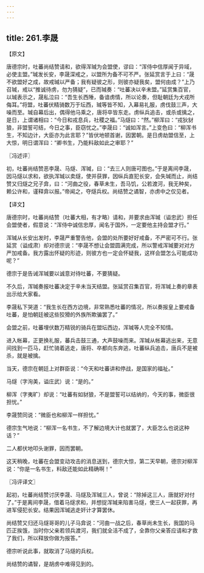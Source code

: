 ```yaml
---
---
---
```

title: 261.李晟
---



【原文】

唐德宗时，吐蕃尚结赞请和，欲得浑瑊为会盟使，谬曰：“浑侍中信厚闻于异域，必使主盟。”瑊发长安，李晟深戒之，以盟所为备不可不严。张延赏言于上曰：“晟不欲盟好之成，故戒瑊以严备；我有疑彼之形，则彼亦疑我矣，盟何由成？”上乃召瑊，戒以“推诚待虏，勿为猜疑”，已而瑊奏：“吐蕃决以辛未盟。”延赏集百官，以瑊表示之，晟私泣曰：“吾生长西陲，备谙虏情，所以论奏，但耻朝廷为犬戎所侮耳。”将盟，吐蕃伏精骑数万于坛西，瑊等皆不知，入幕易礼服，虏伐鼓三声，大噪而至。瑊自幕后出，偶得他马乘之，唐将卒皆东走。虏纵兵追击，或杀或擒之，是日，上谓诸相曰：“今日和戎息兵，社稷之福。”马燧曰：“然。”柳浑曰：“戎狄豺狼，非盟誓可结，今日之事，臣窃忧之。”李晟曰：“诚如浑言。”上变色曰：“柳浑书生，不知边计，大臣亦为此言耶？”皆伏地顿首谢，因罢朝。是日虏劫盟信至，上大惊，明日谓浑曰：“卿书生，乃能料敌如此之审耶？”

〖冯述评〗

初，吐蕃尚结赞恶李晟、马燧、浑瑊，曰：“去三人则唐可图也。”于是离间李晟，因马燧以求和，欲执浑瑊以卖燧，使并获罪，因纵兵直犯长安，会失瑊而止，尚结赞又归燧之兄子弇，曰：“河曲之役，春草未生，吾马饥，公若渡河，我无种矣，赖公许和，谨释弇以报。”帝闻之，夺燧兵权。尚结赞之谲智，亦虏中之仅见者。

【译文】

唐德宗时，吐蕃尚结赞（吐蕃大相，有才略）请和，并要求由浑瑊（谥忠武）担任会盟使者，假意说：“浑侍中诚信忠厚，闻名于国外，一定要他主持会盟才行。”

浑瑊从长安出发时，李晟严重警告他，会盟的处所要好好戒备，不严密可不行。张延赏（谥成肃）却对德宗说：“李晟不想让会盟圆满完成，所以警戒浑瑊要对对方严加戒备。我方露出怀疑的形迹，则彼方也一定会怀疑我，这样会盟怎么可能成功呢？”

德宗于是告诫浑瑊要以诚意对待吐蕃，不要猜疑。

不久后，浑瑊奏报吐蕃决定于辛未当天结盟。张延赏召集百官，将浑瑊上奏的章表出示给大家看。

李晟私下哭道：“我生长在西方边境，非常熟悉吐蕃的情况，所以奏报皇上要戒备吐蕃，是怕朝廷被这些狡猾的外族所欺骗罢了。”

会盟之前，吐蕃埋伏数万精锐的骑兵在盟坛西边，浑瑊等人完全不知情。

进入帐幕，正更换礼服，蕃兵击鼓三通，大声鼓噪而来。浑瑊从帐幕逃出来，无意间找到一匹马，赶忙骑着逃走，唐将、卒都向东奔逃，吐蕃纵兵追击，唐兵不是被杀，就是被擒。

当天，德宗在朝廷上对群臣说：“今天和吐蕃讲和停战，是国家的福祉。”

马燧（字洵美，谥庄武）说：“是的。”

柳浑（字夷旷）却说：“吐蕃有如豺狼，不是盟誓可以结纳的，今天的事，微臣很担忧。”

李晟赞同说：“微臣也和柳浑一样担忧。”

德宗生气地说：“柳浑一名书生，不了解边境大计也就罢了，大臣怎么也说这种话？”

二人都伏地叩头谢罪，因而罢朝。

这天稍晚，吐蕃在会盟变动攻击的消息送到，德宗大惊，第二天早朝，德宗对柳浑说：“你是一名书生，料敌还能如此精确啊！”

〖冯评译文〗

起初，吐蕃尚结赞讨厌李晟、马燧及浑瑊三人，曾说：“除掉这三人，唐就好对付了。”于是离间李晟，借着马燧求和，并想捉浑瑊来陷害马燧，使三人一起获罪，再进军侵犯长安。结果因浑瑊逃走奸计才算罢休。

尚结赞又归还马燧哥哥的儿子马弇说：“河曲一战之后，春草尚未生长，我国的马匹正挨饿，当时你父亲若领兵渡河，我们就全活不成了，全靠你父亲答应请和才救了我们，所以释放你做为报答。”

德宗听说此事，就取消了马燧的兵权。

尚结赞的谲智，是胡虏中难得见到的。